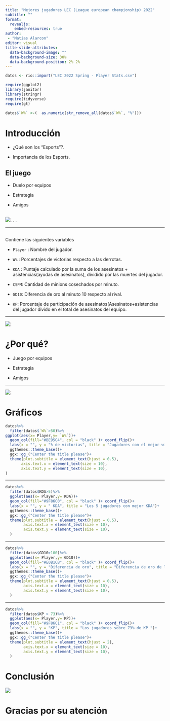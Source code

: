 ```yaml
---
title: "Mejores jugadores LEC (League european championship) 2022"
subtitle: ""
format: 
  revealjs:
    embed-resources: true
author: 
 - "Matias Alarcon" 
editor: visual
title-slide-attributes: 
  data-background-image: ""
  data-background-size: 30%
  data-background-position: 2% 2%
---
```


```r
datos <- rio::import("LEC 2022 Spring - Player Stats.csv")

require(ggplot2)
library(janitor)
library(stringr)
require(tidyverse)
require(gt)

datos$`W%` <-(  as.numeric(str_remove_all(datos$`W%`, "%"))) 
```

# Introducción

::: {.incremental .semi-fade-out}
-   ¿Qué son los "Esports"?.

-   Importancia de los Esports.
:::

##  {.vertical-align}

## El juego

::: {.incremental .semi-fade-out}
-   Duelo por equipos

-   Estrategia

-   Amigos
:::

##  {.vertical-align}

![](images/lol.png). . .

------------------------------------------------------------------------

##  {.smaller}

Contiene las siguientes variables

::: {.incremental .semi-fade-out}
-   `Player` : Nombre del jugador.

-   `W%` : Porcentajes de victorias respecto a las derrotas.

-   `KDA` : Puntaje calculado por la suma de los asesinatos + asistencias(ayudas de asesinatos), dividido por las muertes del jugador.

-   `CSPM`: Cantidad de minions cosechados por minuto.

-   `GD10`: Diferencia de oro al minuto 10 respecto al rival.

-   `KP`: Porcentaje de participación de asesinatos(Asesinatos+asistencias del jugador divido en el total de asesinatos del equipo.
:::

------------------------------------------------------------------------

![](images/faker.png){fig-align="center"}

# ¿Por qué?

::: {.incremental .semi-fade-out}
-   Juego por equipos

-   Estrategia

-   Amigos
:::

------------------------------------------------------------------------

![](images/yo.jpg){fig-align="center"}

# Gráficos

```r
datos%>%
  filter(datos$`W%`>50)%>%
ggplot(aes(x= Player,y= `W%`))+
  geom_col(fill="#BE95C4", col = "black" )+ coord_flip()+
  labs(x = "", y = "% de victorias", title = "Jugadores con el mejor winratio")+
  ggthemes::theme_base()+
  ggx::gg_("Center the title please")+
  theme(plot.subtitle = element_text(hjust = 0.5), 
       axis.text.x = element_text(size = 10),
       axis.text.y = element_text(size = 10),
)

```

------------------------------------------------------------------------

```r
datos%>%
  filter(datos$KDA>5)%>%
  ggplot(aes(x= Player,y= KDA))+
  geom_col(fill="#9F86C0", col = "black" )+ coord_flip()+
  labs(x = "", y = " KDA", title = "Los 5 jugadores con mejor KDA")+
  ggthemes::theme_base()+
  ggx::gg_("Center the title please")+
  theme(plot.subtitle = element_text(hjust = 0.5), 
        axis.text.x = element_text(size = 10),
        axis.text.y = element_text(size = 10),
  )
```

------------------------------------------------------------------------

```r
datos%>%
  filter(datos$GD10>100)%>%
  ggplot(aes(x= Player,y= GD10))+
  geom_col(fill="#E0B1CB", col = "black" )+ coord_flip()+
  labs(x = "", y = "Diferencia de oro", title = "Diferencia de oro de los jugadores",subtitle = "Al minuto 10")+
  ggthemes::theme_base()+
  ggx::gg_("Center the title please")+
  theme(plot.subtitle = element_text(hjust = 0.5), 
        axis.text.x = element_text(size = 10),
        axis.text.y = element_text(size = 10),
  )

```

------------------------------------------------------------------------

```r
datos%>%
  filter(datos$KP > 73)%>%
  ggplot(aes(x= Player,y= KP))+
  geom_col(fill="#9F86C1", col = "black" )+ coord_flip()+
  labs(x = "", y = "KP", title = "Los jugadores sobre 73% de KP ")+
  ggthemes::theme_base()+
  ggx::gg_("Center the title please")+
  theme(plot.subtitle = element_text(hjust = 2), 
        axis.text.x = element_text(size = 10),
        axis.text.y = element_text(size = 10),
  )

```

# Conclusión

![](images/FNC_UPSET_L.png){fig-align="center"}

# Gracias por su atención
